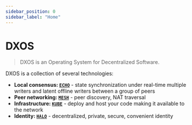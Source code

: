 ```yaml
---
sidebar_position: 0
sidebar_label: "Home"
---
```


# DXOS

> DXOS is an Operating System for Decentralized Software.

DXOS is a collection of several technologies:

- **Local consensus: [`ECHO`](echo/overview)** - state synchronization under real-time multiple writers and latent offline writers between a group of peers
- **Peer networking: [`MESH`](mesh/overview)** - peer discovery, NAT traversal
- **Infrastructure: [`KUBE`](kube/overview)** - deploy and host your code making it available to the network
- **Identity: [`HALO`](halo/overview)** - decentralized, private, secure, convenient identity
